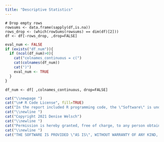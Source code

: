 ```yaml
---
title: "Descriptive Statistics"
---
```


```whites
# Drop empty rows
rowsums <- data.frame(sapply(df,is.na))
rows_drop <- (which(rowSums(rowsums) == dim(df)[2]))
df <- df[-rows_drop, ,drop=FALSE]
```

```r
eval_num <- FALSE
if (exists("df_num")){
  if (ncol(df_num)>0){
    cat("colnames_continuous = c(")
    cat(colnames(df_num))
    cat(")")
    eval_num <- TRUE
  }
}
```

```whites
df_num <- df[ ,colnames_continuous, drop=FALSE]
```

```r
cat("\\newpage ")
cat("\n# R Code License", fill=TRUE)
cat("In the report included R programming code, the \"Software\" is under the MIT license.")
cat("\\newline ")
cat("Copyright 2021 Denise Welsch")
cat("\\newline ")
cat("Permission is hereby granted, free of charge, to any person obtaining a copy of this software and associated documentation files (the \"Software\"), to deal in the Software without restriction, including without limitation the rights to use, copy, modify, merge, publish, distribute, sublicense, and/or sell copies of the Software, and to permit persons to whom the Software is furnished to do so, subject to the following conditions:")
cat("\\newline ")
cat("THE SOFTWARE IS PROVIDED \"AS IS\", WITHOUT WARRANTY OF ANY KIND, EXPRESS OR IMPLIED, INCLUDING BUT NOT LIMITED TO THE WARRANTIES OF MERCHANTABILITY, FITNESS FOR A PARTICULAR PURPOSE AND NONINFRINGEMENT. IN NO EVENT SHALL THE AUTHORS OR COPYRIGHT HOLDERS BE LIABLE FOR ANY CLAIM, DAMAGES OR OTHER LIABILITY, WHETHER IN AN ACTION OF CONTRACT, TORT OR OTHERWISE, ARISING FROM, OUT OF OR IN CONNECTION WITH THE SOFTWARE OR THE USE OR OTHER DEALINGS IN THE SOFTWARE.")
```


